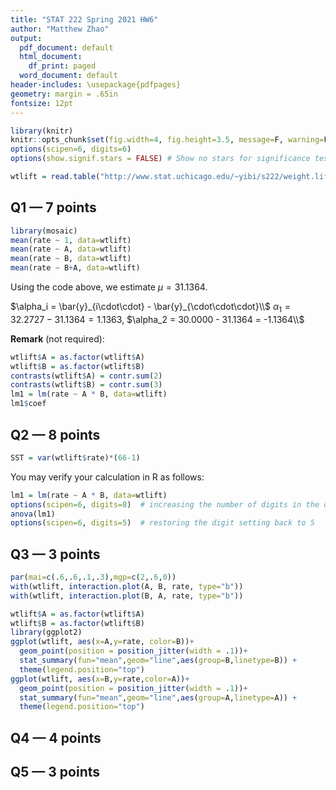 ```yaml
---
title: "STAT 222 Spring 2021 HW6"
author: "Matthew Zhao"
output:
  pdf_document: default
  html_document:
    df_print: paged
  word_document: default
header-includes: \usepackage{pdfpages}
geometry: margin = .65in
fontsize: 12pt
---
```


```r
library(knitr)
knitr::opts_chunk$set(fig.width=4, fig.height=3.5, message=F, warning=F, collapse=T)
options(scipen=6, digits=6)
options(show.signif.stars = FALSE) # Show no stars for significance tests
```


```r
wtlift = read.table("http://www.stat.uchicago.edu/~yibi/s222/weight.lifting.txt", h=T)
```


## Q1 --- 7 points

```r
library(mosaic)
mean(rate ~ 1, data=wtlift)
mean(rate ~ A, data=wtlift)
mean(rate ~ B, data=wtlift)
mean(rate ~ B+A, data=wtlift)
```


Using the code above, we estimate $\mu = 31.1364$.


$\alpha_i = \bar{y}_{i\cdot\cdot} - \bar{y}_{\cdot\cdot\cdot}\\$
$\alpha_1  = 32.2727 - 31.1364 = 1.1363$, $\alpha_2  = 30.0000 - 31.1364 = -1.1364\\$

**Remark** (not required):
```r
wtlift$A = as.factor(wtlift$A)
wtlift$B = as.factor(wtlift$B)
contrasts(wtlift$A) = contr.sum(2)
contrasts(wtlift$B) = contr.sum(3)
lm1 = lm(rate ~ A * B, data=wtlift)
lm1$coef
```

## Q2 --- 8 points

```r
SST = var(wtlift$rate)*(66-1)
```

You may verify your calculation in R as follows:
```r
lm1 = lm(rate ~ A * B, data=wtlift)
options(scipen=6, digits=8)  # increasing the number of digits in the output
anova(lm1)
options(scipen=6, digits=5)  # restoring the digit setting back to 5
```


## Q3 --- 3 points

```r
par(mai=c(.6,.6,.1,.3),mgp=c(2,.6,0))
with(wtlift, interaction.plot(A, B, rate, type="b"))
with(wtlift, interaction.plot(B, A, rate, type="b"))
```


```r
wtlift$A = as.factor(wtlift$A)
wtlift$B = as.factor(wtlift$B)
library(ggplot2)
ggplot(wtlift, aes(x=A,y=rate, color=B))+
  geom_point(position = position_jitter(width = .1))+
  stat_summary(fun="mean",geom="line",aes(group=B,linetype=B)) +
  theme(legend.position="top")
ggplot(wtlift, aes(x=B,y=rate,color=A))+
  geom_point(position = position_jitter(width = .1))+
  stat_summary(fun="mean",geom="line",aes(group=A,linetype=A)) +
  theme(legend.position="top")
```



## Q4 --- 4 points



## Q5 --- 3 points


